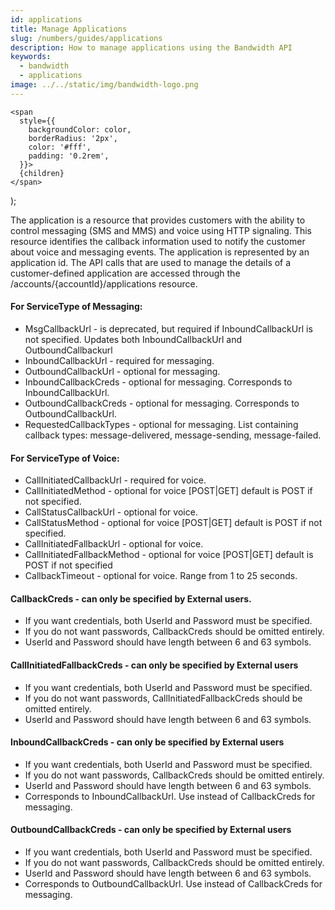 ```yaml
---
id: applications
title: Manage Applications
slug: /numbers/guides/applications
description: How to manage applications using the Bandwidth API
keywords:
  - bandwidth
  - applications
image: ../../static/img/bandwidth-logo.png
---
```




    <span
      style={{
        backgroundColor: color,
        borderRadius: '2px',
        color: '#fff',
        padding: '0.2rem',
      }}>
      {children}
    </span>
  );

The application is a resource that provides customers with the ability to control messaging (SMS and MMS) and voice using HTTP signaling. This resource identifies the callback information used to notify the customer about voice and messaging events. The application is represented by an application id. The API calls that are used to manage the details of a customer-defined application are accessed through the /accounts/{accountId}/applications resource.

#### For ServiceType of Messaging:
* MsgCallbackUrl - is deprecated, but required if InboundCallbackUrl is not specified. Updates both InboundCallbackUrl and OutboundCallbackurl
* InboundCallbackUrl - required for messaging.
* OutboundCallbackUrl - optional for messaging.
* InboundCallbackCreds - optional for messaging. Corresponds to InboundCallbackUrl.
* OutboundCallbackCreds - optional for messaging. Corresponds to OutboundCallbackUrl.
* RequestedCallbackTypes - optional for messaging. List containing callback types: message-delivered, message-sending, message-failed.

#### For ServiceType of Voice:
* CallInitiatedCallbackUrl - required for voice.
* CallInitiatedMethod - optional for voice [POST|GET] default is POST if not specified.
* CallStatusCallbackUrl - optional for voice.
* CallStatusMethod - optional for voice [POST|GET] default is POST if not specified.
* CallInitiatedFallbackUrl - optional for voice.
* CallInitiatedFallbackMethod - optional for voice [POST|GET] default is POST if not specified
* CallbackTimeout - optional for voice. Range from 1 to 25 seconds.

#### CallbackCreds - can only be specified by External users.
* If you want credentials, both UserId and Password must be specified.
* If you do not want passwords, CallbackCreds should be omitted entirely.
* UserId and Password should have length between 6 and 63 symbols.

#### CallInitiatedFallbackCreds - can only be specified by External users
* If you want credentials, both UserId and Password must be specified.
* If you do not want passwords, CallInitiatedFallbackCreds should be omitted entirely.
* UserId and Password should have length between 6 and 63 symbols.

#### InboundCallbackCreds - can only be specified by External users
* If you want credentials, both UserId and Password must be specified.
* If you do not want passwords, CallbackCreds should be omitted entirely.
* UserId and Password should have length between 6 and 63 symbols.
* Corresponds to InboundCallbackUrl. Use instead of CallbackCreds for messaging.

#### OutboundCallbackCreds - can only be specified by External users
* If you want credentials, both UserId and Password must be specified.
* If you do not want passwords, CallbackCreds should be omitted entirely.
* UserId and Password should have length between 6 and 63 symbols.
* Corresponds to OutboundCallbackUrl. Use instead of CallbackCreds for messaging.